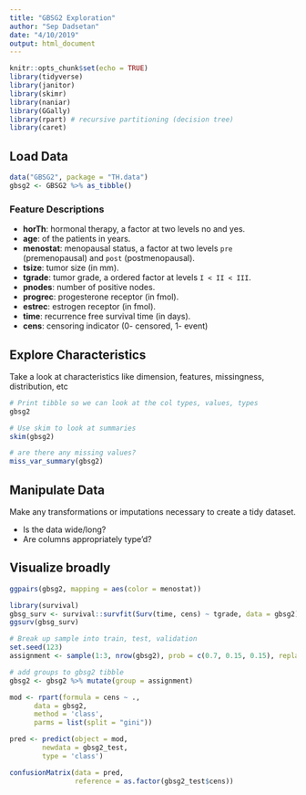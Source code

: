 ```yaml
---
title: "GBSG2 Exploration"
author: "Sep Dadsetan"
date: "4/10/2019"
output: html_document
---
```


```r
knitr::opts_chunk$set(echo = TRUE)
library(tidyverse)
library(janitor)
library(skimr)
library(naniar)
library(GGally)
library(rpart) # recursive partitioning (decision tree)
library(caret)
```

## Load Data

```r
data("GBSG2", package = "TH.data")
gbsg2 <- GBSG2 %>% as_tibble()
```

### Feature Descriptions

- **horTh**: hormonal therapy, a factor at two levels no and yes.
- **age**: of the patients in years.
- **menostat**: menopausal status, a factor at two levels `pre` (premenopausal) and `post` (postmenopausal).
- **tsize**: tumor size (in mm).
- **tgrade**: tumor grade, a ordered factor at levels `I < II < III`.
- **pnodes**: number of positive nodes.
- **progrec**: progesterone receptor (in fmol).
- **estrec**: estrogen receptor (in fmol).
- **time**: recurrence free survival time (in days).
- **cens**: censoring indicator (0- censored, 1- event)

## Explore Characteristics

Take a look at characteristics like dimension, features, missingness, distribution, etc

```r
# Print tibble so we can look at the col types, values, types
gbsg2

# Use skim to look at summaries
skim(gbsg2)

# are there any missing values?
miss_var_summary(gbsg2)
```

## Manipulate Data

Make any transformations or imputations necessary to create a tidy dataset.

- Is the data wide/long?
- Are columns appropriately type'd?

## Visualize broadly

```r
ggpairs(gbsg2, mapping = aes(color = menostat))

library(survival)
gbsg_surv <- survival::survfit(Surv(time, cens) ~ tgrade, data = gbsg2)
ggsurv(gbsg_surv)
```

```r
# Break up sample into train, test, validation
set.seed(123)
assignment <- sample(1:3, nrow(gbsg2), prob = c(0.7, 0.15, 0.15), replace = T)

# add groups to gbsg2 tibble
gbsg2 <- gbsg2 %>% mutate(group = assignment)

mod <- rpart(formula = cens ~ ., 
      data = gbsg2, 
      method = 'class',
      parms = list(split = "gini"))

pred <- predict(object = mod, 
        newdata = gbsg2_test, 
        type = 'class')

confusionMatrix(data = pred, 
                reference = as.factor(gbsg2_test$cens))
```